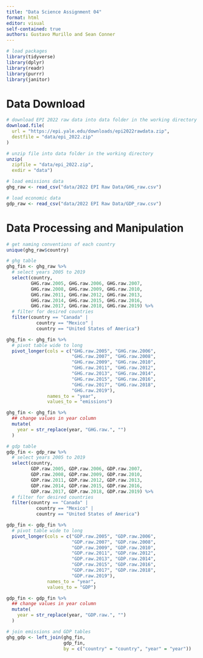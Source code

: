 ```yaml
---
title: "Data Science Assignment 04"
format: html
editor: visual
self-contained: true
authors: Gustavo Murillo and Sean Conner
---
```


```r
# load packages
library(tidyverse)
library(dplyr)
library(readr)
library(purrr)
library(janitor)
```

# Data Download
```r

# download EPI 2022 raw data into data folder in the working directory
download.file(
  url = "https://epi.yale.edu/downloads/epi2022rawdata.zip",
  destfile = "data/epi_2022.zip"
)

# unzip file into data folder in the working directory
unzip(
  zipfile = "data/epi_2022.zip",
  exdir = "data")

# load emissions data
ghg_raw <- read_csv("data/2022 EPI Raw Data/GHG_raw.csv")

# load economic data
gdp_raw <- read_csv("data/2022 EPI Raw Data/GDP_raw.csv")


```

# Data Processing and Manipulation

```r

# get naming conventions of each country
unique(ghg_raw$country)

# ghg table
ghg_fin <- ghg_raw %>%
  # select years 2005 to 2019
  select(country,
         GHG.raw.2005, GHG.raw.2006, GHG.raw.2007,
         GHG.raw.2008, GHG.raw.2009, GHG.raw.2010,
         GHG.raw.2011, GHG.raw.2012, GHG.raw.2013,
         GHG.raw.2014, GHG.raw.2015, GHG.raw.2016,
         GHG.raw.2017, GHG.raw.2018, GHG.raw.2019) %>%
  # filter for desired countries
  filter(country == "Canada" |
           country == "Mexico" |
           country == "United States of America")

ghg_fin <- ghg_fin %>%
  # pivot table wide to long
  pivot_longer(cols = c("GHG.raw.2005", "GHG.raw.2006",
                        "GHG.raw.2007", "GHG.raw.2008",
                        "GHG.raw.2009", "GHG.raw.2010",
                        "GHG.raw.2011", "GHG.raw.2012",
                        "GHG.raw.2013", "GHG.raw.2014",
                        "GHG.raw.2015", "GHG.raw.2016",
                        "GHG.raw.2017", "GHG.raw.2018",
                        "GHG.raw.2019"),
               names_to = "year",
               values_to = "emissions")

ghg_fin <- ghg_fin %>%
  ## change values in year column
  mutate(
    year = str_replace(year, "GHG.raw.", "")
  )

# gdp table
gdp_fin <- gdp_raw %>%
  # select years 2005 to 2019
  select(country,
         GDP.raw.2005, GDP.raw.2006, GDP.raw.2007,
         GDP.raw.2008, GDP.raw.2009, GDP.raw.2010,
         GDP.raw.2011, GDP.raw.2012, GDP.raw.2013,
         GDP.raw.2014, GDP.raw.2015, GDP.raw.2016,
         GDP.raw.2017, GDP.raw.2018, GDP.raw.2019) %>%
  # filter for desired countries
  filter(country == "Canada" |
           country == "Mexico" |
           country == "United States of America")

gdp_fin <- gdp_fin %>%
  # pivot table wide to long
  pivot_longer(cols = c("GDP.raw.2005", "GDP.raw.2006",
                        "GDP.raw.2007", "GDP.raw.2008",
                        "GDP.raw.2009", "GDP.raw.2010",
                        "GDP.raw.2011", "GDP.raw.2012",
                        "GDP.raw.2013", "GDP.raw.2014",
                        "GDP.raw.2015", "GDP.raw.2016",
                        "GDP.raw.2017", "GDP.raw.2018",
                        "GDP.raw.2019"),
               names_to = "year",
               values_to = "GDP")

gdp_fin <- gdp_fin %>%
  ## change values in year column
  mutate(
    year = str_replace(year, "GDP.raw.", "")
  )

# join emissions and GDP tables
ghg_gdp <- left_join(ghg_fin,
                     gdp_fin,
                     by = c("country" = "country", "year" = "year"))


```

